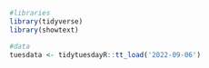 ```r
#libraries
library(tidyverse)
library(showtext)

#data
tuesdata <- tidytuesdayR::tt_load('2022-09-06')
```
